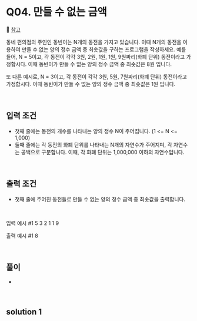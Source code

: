 # Q04. 만들 수 없는 금액

🔗 [참고]()

동네 편의점의 주인인 동빈이는 N개의 동전을 가지고 있습니다. 이때 N개의 동전을 이용하여 만들 수 없는 양의 정수 금액 중 최솟값을 구하는 프로그램을 작성하세요.
예를 들어, N = 5이고, 각 동전이 각각 3원, 2원, 1원, 1원, 9원짜리(화폐 단위) 동전이라고 가정합시다.
이때 동빈이가 만들 수 없는 양의 정수 금액 중 최솟값은 8원 입니다.

또 다른 예시로, N = 3이고, 각 동전이 각각 3원, 5원, 7원짜리(화폐 단위) 동전이라고 가정합시다.
이때 동빈이가 만들 수 없는 양의 정수 금액 중 최솟값은 1원 입니다.


<br />

## 입력 조건
- 첫째 줄에는 동전의 개수를 나타내는 양의 정수 N이 주어집니다. (1 <= N <= 1,000)
- 둘째 줄에는 각 동전의 화폐 단위를 나타내는 N개의 자연수가 주어지며, 각 자연수는 공백으로 구분합니다. 이때, 각 화폐 단위는 1,000,000 이하의 자연수입니다.

<br />

## 출력 조건
- 첫째 줄에 주어진 동전들로 만들 수 없는 양의 정수 금액 중 최솟값을 출력합니다.

<br />

입력 예시 #1
5
3 2 1 1 9 

출력 예시 #1
8

<br />

## 풀이
- 

<br />

## solution 1 

```PYTHON



```

